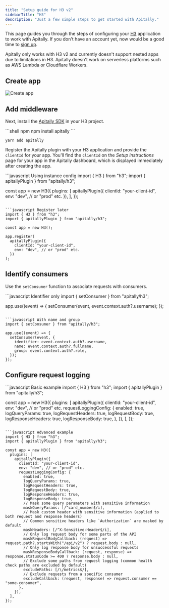 ```yaml
---
title: "Setup guide for H3 v2"
sidebarTitle: "H3"
description: "Just a few simple steps to get started with Apitally."
---
```



This page guides you through the steps of configuring your [H3](https://h3.dev) application to work with Apitally. If you don't have an account yet, now would be a good time to [sign up](https://app.apitally.io/?signup).

<SetupGuideStartSnippet framework="H3" />

<Note>Apitally only works with H3 v2 and currently doesn't support nested apps due to limitations in H3.</Note>
<Warning>Apitally doesn't work on serverless platforms such as AWS Lambda or Cloudflare Workers.</Warning>

## Create app

<CreateAppSnippet1 framework="H3" />

<img src="https://assets.apitally.io/docs/2025-05-27/create-app.webp" alt="Create app" class="rounded-xl" />

<CreateAppSnippet2 />

## Add middleware

Next, install the [Apitally SDK](https://www.npmjs.com/package/apitally) in your H3 project.

<CodeGroup>
```shell npm
npm install apitally
```

```shell yarn
yarn add apitally
```
</CodeGroup>

Register the Apitally plugin with your H3 application and provide the `clientId` for your app.
You'll find the `clientId` on the _Setup instructions_ page for your app in the Apitally dashboard, which is displayed immediately after creating the app.

<CodeGroup>
```javascript Using instance config
import { H3 } from "h3";
import { apitallyPlugin } from "apitally/h3";

const app = new H3({
  plugins: [
    apitallyPlugin({
      clientId: "your-client-id",
      env: "dev", // or "prod" etc.
    }),
  ],
});
```

```javascript Register later
import { H3 } from "h3";
import { apitallyPlugin } from "apitally/h3";

const app = new H3();

app.register(
  apitallyPlugin({
    clientId: "your-client-id",
    env: "dev", // or "prod" etc.
  })
);
```
</CodeGroup>

<Snippet file="add-middleware-check.mdx" />

## Identify consumers

<Snippet file="identify-consumers.mdx" />

Use the `setConsumer` function to associate requests with consumers.

<CodeGroup>
```javascript Identifier only
import { setConsumer } from "apitally/h3";

app.use((event) => {
  setConsumer(event, event.context.auth?.username);
});
```

```javascript With name and group
import { setConsumer } from "apitally/h3";

app.use((event) => {
  setConsumer(event, {
    identifier: event.context.auth?.username,
    name: event.context.auth?.fullname,
    group: event.context.auth?.role,
  });
});
```
</CodeGroup>

<ConsumerIdentifierSnippet />

<Snippet file="identify-consumers-check.mdx" />

## Configure request logging

<RequestLoggingConfigSnippet language="javascript" />

<CodeGroup>
```javascript Basic example
import { H3 } from "h3";
import { apitallyPlugin } from "apitally/h3";

const app = new H3({
  plugins: [
    apitallyPlugin({
      clientId: "your-client-id",
      env: "dev", // or "prod" etc.
      requestLoggingConfig: {
        enabled: true,
        logQueryParams: true,
        logRequestHeaders: true,
        logRequestBody: true,
        logResponseHeaders: true,
        logResponseBody: true,
      },
    }),
  ],
});
```

```javascript Advanced example
import { H3 } from "h3";
import { apitallyPlugin } from "apitally/h3";

const app = new H3({
  plugins: [
    apitallyPlugin({
      clientId: "your-client-id",
      env: "dev", // or "prod" etc.
      requestLoggingConfig: {
        enabled: true,
        logQueryParams: true,
        logRequestHeaders: true,
        logRequestBody: true,
        logResponseHeaders: true,
        logResponseBody: true,
        // Mask some query parameters with sensitive information
        maskQueryParams: [/^card_number$/i],
        // Mask custom header with sensitive information (applied to both request and response headers)
        // Common sensitive headers like `Authorization` are masked by default
        maskHeaders: [/^X-Sensitive-Header$/i],
        // Only log request body for some parts of the API
        maskRequestBodyCallback: (request) => request.path?.startsWith("/api/v2") ? request.body : null,
        // Only log response body for unsuccessful requests
        maskResponseBodyCallback: (request, response) => response.statusCode >= 400 ? response.body : null,
        // Exclude some paths from request logging (common health check paths are excluded by default)
        excludePaths: [/\/metrics$/],
        // Exclude requests from a specific consumer
        excludeCallback: (request, response) => request.consumer == "some-consumer",
      },
    }),
  ],
});
```
</CodeGroup>
